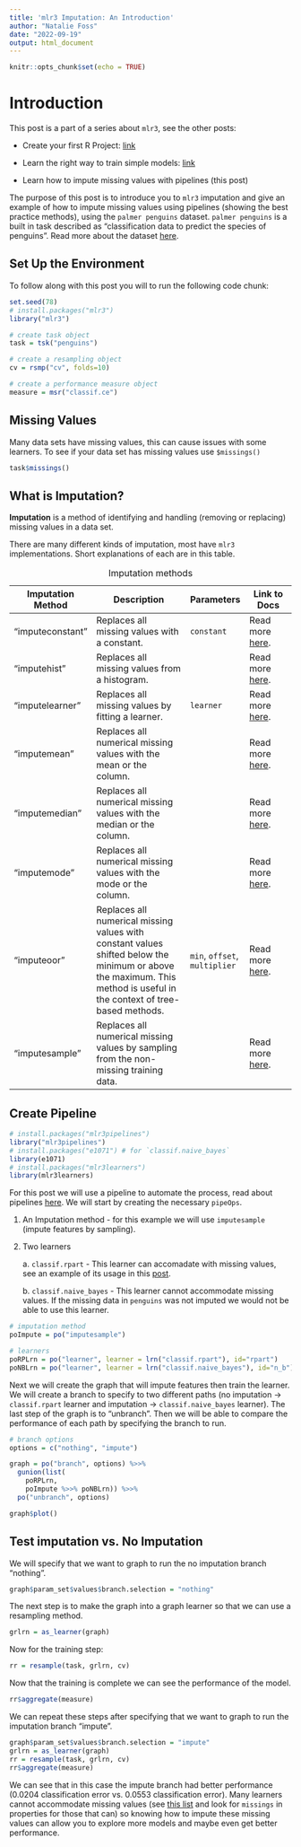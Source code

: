```yaml
---
title: 'mlr3 Imputation: An Introduction'
author: "Natalie Foss"
date: "2022-09-19"
output: html_document
---
```


```r
knitr::opts_chunk$set(echo = TRUE)
```

# Introduction {#sec-introduction}

This post is a part of a series about `mlr3`, see the other posts:

-   Create your first R Project: [link](https://nfoss2.github.io/mlr3_first_project_post)

-   Learn the right way to train simple models: [link](https://nfoss2.github.io/mlr3_models_post)

-   Learn how to impute missing values with pipelines (this post)

The purpose of this post is to introduce you to `mlr3` imputation and give an example of how to impute missing values using pipelines (showing the best practice methods), using the `palmer penguins` dataset. `palmer penguins` is a built in task described as "classification data to predict the species of penguins". Read more about the dataset [here](https://mlr3.mlr-org.com/reference/mlr_tasks_penguins.html).

## Set Up the Environment {#sec-set-up-the-environment}

To follow along with this post you will to run the following code chunk:

```r
set.seed(78)
# install.packages("mlr3")
library("mlr3")

# create task object
task = tsk("penguins")

# create a resampling object
cv = rsmp("cv", folds=10)

# create a performance measure object
measure = msr("classif.ce")
```

## Missing Values {#sec-missing-values}

Many data sets have missing values, this can cause issues with some learners. To see if your data set has missing values use `$missings()`

```r
task$missings()
```

## What is Imputation? {#sec-what-is-imputation}

**Imputation** is a method of identifying and handling (removing or replacing) missing values in a data set.

There are many different kinds of imputation, most have `mlr3` implementations. Short explanations of each are in this table.

| Imputation Method | Description                                                                                                                                                            | Parameters                    | Link to Docs                                                                                   |
|-------------|--------------------------------|-------------|----------------|
| "imputeconstant"  | Replaces all missing values with a constant.                                                                                                                           | `constant`                    | Read more [here](https://mlr3pipelines.mlr-org.com/reference/mlr_pipeops_imputeconstant.html). |
| "imputehist"      | Replaces all missing values from a histogram.                                                                                                                          |                               | Read more [here](https://mlr3pipelines.mlr-org.com/reference/mlr_pipeops_imputehist.html).     |
| "imputelearner"   | Replaces all missing values by fitting a learner.                                                                                                                      | `learner`                     | Read more [here](https://mlr3pipelines.mlr-org.com/reference/mlr_pipeops_imputelearner.html).  |
| "imputemean"      | Replaces all numerical missing values with the mean or the column.                                                                                                     |                               | Read more [here](https://mlr3pipelines.mlr-org.com/reference/mlr_pipeops_imputemean.html).     |
| "imputemedian"    | Replaces all numerical missing values with the median or the column.                                                                                                   |                               | Read more [here](https://mlr3pipelines.mlr-org.com/reference/mlr_pipeops_imputemedian.html).   |
| "imputemode"      | Replaces all numerical missing values with the mode or the column.                                                                                                     |                               | Read more [here](https://mlr3pipelines.mlr-org.com/reference/mlr_pipeops_imputemode.html).     |
| "imputeoor"       | Replaces all numerical missing values with constant values shifted below the minimum or above the maximum. This method is useful in the context of tree-based methods. | `min`, `offset`, `multiplier` | Read more [here](https://mlr3pipelines.mlr-org.com/reference/mlr_pipeops_imputeoor.html).      |
| "imputesample"    | Replaces all numerical missing values by sampling from the non-missing training data.                                                                                  |                               | Read more [here](https://mlr3pipelines.mlr-org.com/reference/mlr_pipeops_imputesample.html).   |

: Imputation methods

## Create Pipeline {#sec-create-pipeline}

```r
# install.packages("mlr3pipelines")
library("mlr3pipelines")
# install.packages("e1071") # for `classif.naive_bayes`
library(e1071)
# install.packages("mlr3learners")
library(mlr3learners)
```

For this post we will use a pipeline to automate the process, read about pipelines [here](https://mlr3book.mlr-org.com/pipelines.html). We will start by creating the necessary `pipeOps`.

1.  An Imputation method - for this example we will use `imputesample` (impute features by sampling).

2.  Two learners

    a\. `classif.rpart` - This learner can accomadate with missing values, see an example of its usage in this [post](https://nfoss2.github.io/mlr3_models_post).

    b\. `classif.naive_bayes` - This learner cannot accommodate missing values. If the missing data in `penguins` was not imputed we would not be able to use this learner.

```r
# imputation method
poImpute = po("imputesample")

# learners
poRPLrn = po("learner", learner = lrn("classif.rpart"), id="rpart")
poNBLrn = po("learner", learner = lrn("classif.naive_bayes"), id="n_b")
```

Next we will create the graph that will impute features then train the learner. We will create a branch to specify to two different paths (no imputation -\> `classif.rpart` learner and imputation -\> `classif.naive_bayes` learner). The last step of the graph is to "unbranch". Then we will be able to compare the performance of each path by specifying the branch to run.

```r
# branch options
options = c("nothing", "impute")

graph = po("branch", options) %>>% 
  gunion(list(
    poRPLrn, 
    poImpute %>>% poNBLrn)) %>>%
  po("unbranch", options)

graph$plot()
```

## Test imputation vs. No Imputation

We will specify that we want to graph to run the no imputation branch "nothing".

```r
graph$param_set$values$branch.selection = "nothing"
```

The next step is to make the graph into a graph learner so that we can use a resampling method.

```r
grlrn = as_learner(graph)
```

Now for the training step:

```r
rr = resample(task, grlrn, cv)
```

Now that the training is complete we can see the performance of the model.

```r
rr$aggregate(measure)
```

We can repeat these steps after specifying that we want to graph to run the imputation branch "impute".

```r
graph$param_set$values$branch.selection = "impute"
grlrn = as_learner(graph)
rr = resample(task, grlrn, cv)
rr$aggregate(measure)
```

We can see that in this case the impute branch had better performance (0.0204 classification error vs. 0.0553 classification error). Many learners cannot accommodate missing values (see [this list](https://mlr-org.com/learners.html) and look for `missings` in properties for those that can) so knowing how to impute these missing values can allow you to explore more models and maybe even get better performance.
